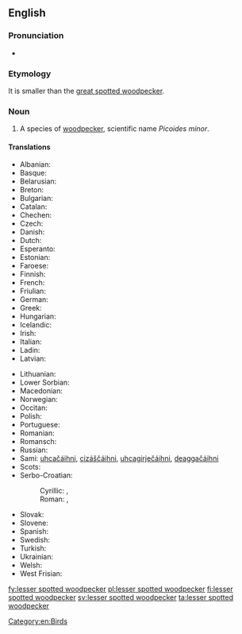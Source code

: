 ==English==

===Pronunciation===
* {{IPA|/ˈlɛsə(ɹ)ˈspɒtədˈwədpɛkə(ɹ)/}}

===Etymology===
It is smaller than the [[great spotted woodpecker]].

===Noun===
{{en-noun|head=[[lesser]] [[spotted]] [[woodpecker]]}}

# A species of [[woodpecker]], scientific name ''Picoides minor''.

====Translations====
{{trans-top|a species of woodpecker}}
* Albanian: {{t-|sq|qukapiku larosh i vogël}}
* Basque: {{t-|eu|okil txiki}}
* Belarusian: {{t-|be|малы дзяцел}}
* Breton: {{t-|br|pilkoad bihan}}
* Bulgarian: {{t-|bg|малък пъстър кълвач|tr=mal"k p"st"r k"lvač}}
* Catalan: {{t-|ca|picot garser petit|m}}
* Chechen: {{tø|ce|леча}}
* Czech: {{t-|cs|strakapoud malý}}
* Danish: {{t-|da|dværgspætte}}
* Dutch: {{t-|nl|kleine bonte specht|m}}
* Esperanto: {{t-|eo|malgranda buntpego}}
* Estonian: {{t-|et|väike-kirjurähn}}
* Faroese: {{t-|fo|dvørgspæta}}
* Finnish: {{t+|fi|pikkutikka}}
* French: {{t+|fr|pic épeichette|m}}
* Friulian: {{tø|fur|pic piçul}}
* German: {{t-|de|Kleinspecht|m}}
* Greek: {{t-|el|νανοτσικλιτάρα}}
* Hungarian: {{t-|hu|kis fakopáncs}}
* Icelandic: {{t+|is|stubbspæta}}
* Irish: {{t-|ga|mionchnagaire breac}}
* Italian: {{t-|it|picchio rosso minore|m}}
* Ladin: {{t|lld|becalen pice}}
* Latvian: {{t-|lv|mazais dzenis}}
{{trans-mid}}
* Lithuanian: {{t-|lt|mažasis margasis genys}}
* Lower Sorbian: {{t|dsb|mały šnapac}}
* Macedonian: {{t-|mk|мал клукаjдрвец|tr=mal klukajdrvec}}
* Norwegian: {{t-|no|dvergspett}}
* Occitan: {{t-|oc|pic pichòt}}
* Polish: {{t-|pl|dzięciołek}}
* Portuguese: {{t-|pt|pica pau malhado pequeno}}
* Romanian: {{t+|ro|ciocănitoare}}
* Romansch: {{t-|rm|pitgalain pitschen}}
* Russian: {{t-|ru|далый дятел|tr=dalyj djatel}}
* Sami: [[uhcačáihni]], [[cizáščáihni]], [[uhcagirječáihni]], [[deaggačáihni]]
* Scots: {{tø|sco|cnag bheag}}
* Serbo-Croatian:
*: Cyrillic: {{t-|sh|мали детлић|sc=Cyrl}}, {{t-|sh|мали дјетао|sc=Cyrl}}
*: Roman: {{t-|sh|mali detlić}}, {{t-|sh|mali djetao}}
* Slovak: {{t-|sk|ďateľ malý}}
* Slovene: {{t-|sl|mali detel}}
* Spanish: {{t-|es|pico menor|m}}
* Swedish: {{t+|sv|mindre hackspett}}
* Turkish: {{t+|tr|küçük ağaçkakan}}
* Ukrainian: {{t-|uk|дятел малий|tr=djatel malij}}
* Welsh: {{t-|cy|cnocell fraith leiaf}}
* West Frisian: {{t-|fy|lytse eksterspjocht}}
{{trans-bottom}}

[[Category:en:Birds]]

[[fy:lesser spotted woodpecker]]
[[pl:lesser spotted woodpecker]]
[[fi:lesser spotted woodpecker]]
[[sv:lesser spotted woodpecker]]
[[ta:lesser spotted woodpecker]]